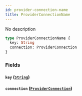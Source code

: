 ```yaml
---
id: provider-connection-name
title: ProviderConnectionName
---
```


No description

```graphql
type ProviderConnectionName {
  key: String
  connection: ProviderConnection
}
```

### Fields

#### `key` ([`String`](/v1/scalars/string))

#### `connection` ([`ProviderConnection`](/v1/objects/provider-connection))
